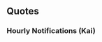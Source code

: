 ==Quotes==
{{Ship/Quotes
|Introduction = Hoi ！　貴方が噂のこの艦隊の提督ね！<br>私は、オランダ軽巡 De Ruyter！　 わかる？<br>わかるわかる？　そ、結構、いいから、私！　任せて。
|Introduction/En = 
|Introduction/Note = 

|Library = オランダ生まれの軽巡洋艦、De Ruyterよ。<br>新型主砲と強力な対空機銃座を集中配備した新しいコンセプトの軽巡として、当時のオランダ領東インドに配備されたの。<br>ABDA艦隊の旗艦として戦ったけど…日本の重巡、あれはやばいわ…わかるわかる！
|Library/En = 
|Library/Note = 

|Secretary 1 = 私？ やっばーい！
|Secretary 1/En = 
|Secretary 1/Note = 

|Secretary 2 = あ、私で行く？ いいよ、待ってて！
|Secretary 2/En = 
|Secretary 2/Note = 

|Secretary 3 = なーにそれ？ オランダとはめっちゃ違うんだ。ここは普通そんな感じなの？ あ、それとも違うの？<br>……あー、ここの対空機銃座？ いいっしょ、お気になの！
|Secretary 3/En = 
|Secretary 3/Note = 

|Idle = 
|Idle/En = 
|Idle/Note = 

|Secretary Married = あ、やっぱ、私で行くの？　ううん、いやじゃない。　いいよ、待ってて。　すぐ行くから！
|Secretary Married/En = 
|Secretary Married/Note = 

|Wedding = 本、当？　本当に？　……っ、私も……私もなんだから！　Ik hou van u.(イク ホゥ ファン ユ)
|Wedding/En = 
|Wedding/Note = 

|Looking At Scores = 情報？　はいっ、これ。Graag gedaan.(フラーフ ヘダーン)
|Looking At Scores/En = 
|Looking At Scores/Note = 

|Joining A Fleet = 軽巡De Ruyter、抜錨します！ さー皆、ついてきて、出撃！
|Joining A Fleet/En = 
|Joining A Fleet/Note = 

|Equipment 1 = Dank u wel.(ダンキュ ウェル) ありがと！
|Equipment 1/En = 
|Equipment 1/Note = 

|Equipment 2 = わかるわかるー。
|Equipment 2/En = 
|Equipment 2/Note = 

|Equipment 3 = んー、やっばーい！
|Equipment 3/En = 
|Equipment 3/Note = 

|Supply = 補給？Wat lief!(ワッ リィーフ)
|Supply/En = 
|Supply/Note = 

|Docking Minor = うー、やっばーい。
|Docking Minor/En = 
|Docking Minor/Note = 

|Docking Major = あっちゃー……最悪。　あっ、Het hoeft niet.(ヘット フーフト ニート)
|Docking Major/En = 
|Docking Major/Note = 

|Docking Complete = 
|Docking Complete/En = 
|Docking Complete/Note = 

|Construction = 出来たって。早いね！
|Construction/En = 
|Construction/Note = 

|Returning From Sortie = 皆帰ってこれた。良かったよー。
|Returning From Sortie/En = 
|Returning From Sortie/Note = 

|Starting A Sortie = ABDA艦隊、私が預かっちゃお。いいよね？ 艦隊、前へ！ 私についてきて、いっくよー！
|Starting A Sortie/En = 
|Starting A Sortie/Note = 

|Battle Start = 敵艦隊発見！ 皆、戦闘始まるから、用意して！
|Battle Start/En = 
|Battle Start/Note = 

|Attack = やっばーい！
|Attack/En = 
|Attack/Note = 

|Night Battle = やっばーい、夜のお仕事かぁ。まだ早い気もするけど、やっちゃう、感じ？
|Night Battle/En = 
|Night Battle/Note = 

|Night Attack = 
|Night Attack/En = 
|Night Attack/Note = 

|MVP = えっ？　私がいっちゃん活躍したの？　やったー！！　ねぇ、乾杯していい？　いい？　本当？　じゃー……Proost!(プロースト)
|MVP/En = 
|MVP/Note = 

|Minor Damage 1 = ああああああっ！？
|Minor Damage 1/En = 
|Minor Damage 1/Note = 

|Minor Damage 2 = まじかー？ もー。
|Minor Damage 2/En = 
|Minor Damage 2/Note = 

|Major Damage = やだ、やっばーい！　沈む気はないけど……やばげ。
|Major Damage/En = 
|Major Damage/Note = 

|Sunk = や……ばい……。　私、沈むん……だ……ここで……。　やだな……でも……。　Doei(ドゥイ)……さよ……なら……みんな……。
|Sunk/En = 
|Sunk/Note = 
}}
===Hourly Notifications (Kai)===
{{Ship/Hourly|Form = Kai
|00JP = やばい！今日は私、De Ruyter、が秘書艦だって。いいよね？ 
|00EN = Oh wow! Apparently I, De Ruyter, will be your secretary ship today. That's fine, right? 
|migrated = true
|01JP = 深夜1時。なんかドキドキするね。あれ、しない？ 
|01EN = 1 AM. It's kinda exciting. Huh, you don't think so? 
|02JP = 深夜2時。ちょっと、眠い…提督は平気なの？ 
|02EN = 2 AM. I'm kinda sleepy... aren't you, Admiral? 
|03JP = 深夜3時。なんか小腹が空かない？Stroopwafelでも食べる？この時間はやめとく？ 
|03EN = 3 AM. Don't you feel kinda hungry? Shall we have some stroopwafels? Not now? 
|03Note = Stroopwafels are a famous Dutch dish - waffles with caramel filling.
|04JP = あっちゃー、もうすぐ朝。やばい。少し寝ないと。 
|04EN = Oh shoot, it's almost morning. Oh no. I need to catch some shuteye. 
|05JP = 5時です。朝焼け、きれい。ねぇ、ほら。この時間、好き。 
|05EN = It's 5 o'clock. The sunrise is beautiful. Hey, take a look. I love this time of day. 
|06JP = 朝です！Goedemorgen. 
|06EN = It's morning! Good morning. 
|07JP = 今7時。朝はstroopwafelでいい？こうやって、コーヒーを入れたカップの上に載せて…あぁ、そう。そんな感じ。で、ほら、いい感じになるでしょう？コーヒーと一緒に、どうぞ！ 
|07EN = It's 7 o'clock. Want stroopwafels for breakfast? Just put it on top of your coffee cup like this... Ah, yep. Just like that. See, doesn't that look good? Enjoy the stroopwafels and coffee! 
|08JP = 8時になりました。さあ、お出かけの準備しましょう？ 
|08EN = It's now 8 o'clock. Now, shall we get ready to head out? 
|09JP = 九時です。しゅっぱーつ！ ね、今日はどこの海に行く？
|10JP = 十時！ 海は気持ちいいよねー。わかるわかるー。うん！
|11JP = 十一時！ Javaは元気にやってるかなー。提督、知らない？ ……そっかぁ。いつか逢えるかなあ。
|12JP = 十二時！ お昼！ ランチはねー、これ！ 目玉焼きにハム、チーズ、これを焼いたパンで挟んで……はい！ どうぞ！ ね、サイコーでしょ？ わかるわかる♪
|13JP = 午後一時！ 提督、コーヒーおかわりいる？ はい、どうぞ。熱いよ、気をつけてね。
|14JP = 午後二……あっ、あれは、あれは日本の重巡戦隊！？ けぇ、警戒ーッ！！ 転舵ぁ！ ……なんだ、Houston達かぁ。
|15JP = Houston、Perth、お疲れー。元気してるー？ ……私？ 私は勿論、元気元気。……あっ、丁度三時じゃん。一緒にお茶しよ？
|16JP = んーそうだね、日本の子たち、夜はやばいよねー。わかるわかるー。気をつけないと。今？ 夕方……四時！
|17JP = 五時。ほら、夕日。オランダの夕日もいいけど、日本のこの時間もきれい。私は好き。
|18JP = 六時！ 夕食の時間ね。提督、なに食べる？ ジャガイモで何か作ろっか？ へ？ 作ってくれるの？ ホント？
|19JP = 七時。へー、これが日本の夕食か。いただきます。あっ、ほいひい！ これ何？ ニク、ジャガ？ へー不思議な食べ物。ううん、おいしいよ！ 今度作り方、教えて！
|20JP = 八時です。後片付けは私がやるね。提督は座ってて。あっ、コーヒー淹れるね。……んー、提督の料理のお礼お礼♪
|21JP = 九時になったよ。ん、あれは……日本最強の二水戦？ ……違う？ あ、三水戦、ていうの？ ふーん、なんか元気だねー。
|22JP = 十時です。ん～んっ、疲れたねー。提督、肩でも揉む？ そう？
|23JP = 提督、十一時になったよ。今日も疲れたね。また明日、おやすみなさい！ Welterusten.(ウェルテルステン)
}}<!--
===Seasonal Quotes===
{{Ship/SeasonalQuotes}}
-->